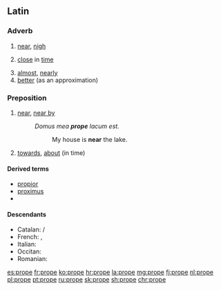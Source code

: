 ==Latin==

===Adverb===
{{la-adv|prope|propius||proximus}}

# [[near]], [[nigh]]
# {{context|figuratively|lang=la}} [[close]] in [[time]]
# [[almost]], [[nearly]]
# [[better]] (as an approximation)

===Preposition===
{{head|la|preposition}}

# {{context|with accusative|lang=la}} [[near]], [[near by]]
#: ''Domus mea '''prope''' lacum est.''
#:: My house is '''near''' the lake.
# {{context|figuratively|lang=la}} [[towards]], [[about]] (in time)

====Derived terms====
* [[propior]]
* [[proximus]]
* {{l|la|propitius}}

====Descendants====
* Catalan: {{l|ca|prop}} / {{l|ca|proper}}
* French: {{l|fr|prochain}}, {{l|fr|proche}}
* Italian: {{l|it|propio}}
* Occitan: {{l|oc|prèp}}
* Romanian: {{l|ro|aproape}}

[[es:prope]]
[[fr:prope]]
[[ko:prope]]
[[hr:prope]]
[[la:prope]]
[[mg:prope]]
[[fj:prope]]
[[nl:prope]]
[[pl:prope]]
[[pt:prope]]
[[ru:prope]]
[[sk:prope]]
[[sh:prope]]
[[chr:prope]]